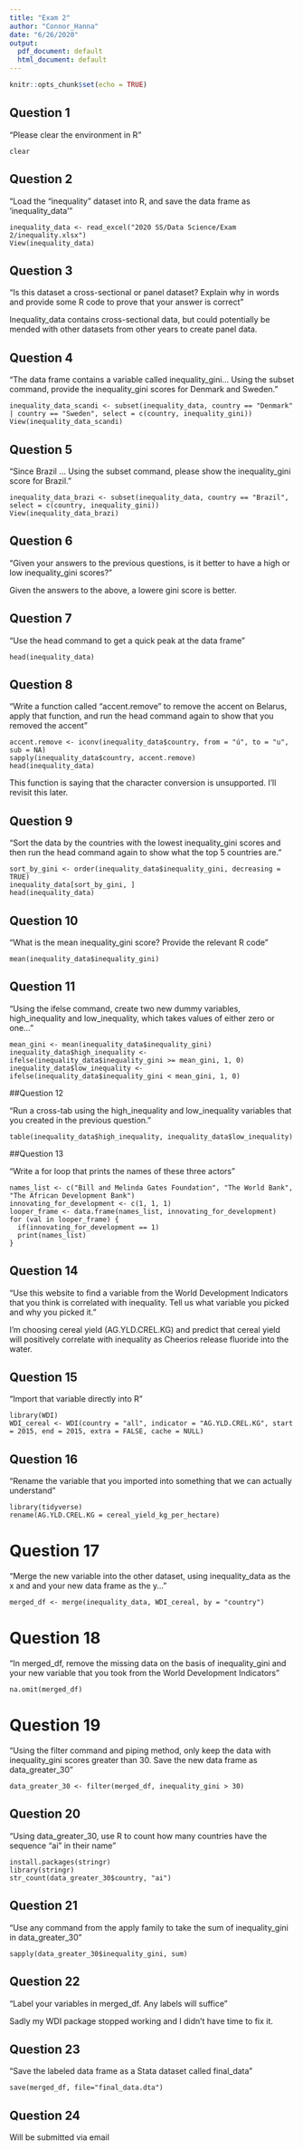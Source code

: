 ---
title: "Exam 2"
author: "Connor_Hanna"
date: "6/26/2020"
output:
  pdf_document: default
  html_document: default
---

```{r setup, include=FALSE}
knitr::opts_chunk$set(echo = TRUE)
```

## Question 1

"Please clear the environment in R"

```{}
clear
```

## Question 2

"Load the “inequality” dataset into R, and save the data frame as ‘inequality_data’"

```{}
inequality_data <- read_excel("2020 SS/Data Science/Exam 2/inequality.xlsx")
View(inequality_data)
```

## Question 3

"Is this dataset a cross-sectional or panel dataset? Explain why in words and provide some R code to prove that your answer is correct"

Inequality_data contains cross-sectional data, but could potentially be mended with other datasets from other years to create panel data. 

## Question 4

"The data frame contains a variable called inequality_gini... Using the subset command, provide the inequality_gini scores for Denmark and Sweden."

```{}
inequality_data_scandi <- subset(inequality_data, country == "Denmark" | country == "Sweden", select = c(country, inequality_gini))
View(inequality_data_scandi)
```

## Question 5

"Since Brazil ... Using the subset command, please show the inequality_gini score for Brazil."

```{}
inequality_data_brazi <- subset(inequality_data, country == "Brazil", select = c(country, inequality_gini))
View(inequality_data_brazi)
```

## Question 6

"Given your answers to the previous questions, is it better to have a high or low inequality_gini scores?"

Given the answers to the above, a lowere gini score is better. 

## Question 7

"Use the head command to get a quick peak at the data frame"

```{}
head(inequality_data)
```

## Question 8

"Write a function called “accent.remove” to remove the accent on Belarus, apply that function, and run the head command again to show that you removed the accent"

```{}
accent.remove <- iconv(inequality_data$country, from = "ú", to = "u", sub = NA)
sapply(inequality_data$country, accent.remove)
head(inequality_data)
```

This function is saying that the character conversion is unsupported. I'll revisit this later. 

## Question 9

"Sort the data by the countries with the lowest inequality_gini scores and then run the head command again to show what the top 5 countries are."

```{}
sort_by_gini <- order(inequality_data$inequality_gini, decreasing = TRUE)
inequality_data[sort_by_gini, ]
head(inequality_data)
```

## Question 10

"What is the mean inequality_gini score? Provide the relevant R code"

```{}
mean(inequality_data$inequality_gini)
```

## Question 11 

"Using the ifelse command, create two new dummy variables, high_inequality and low_inequality, which takes values of either zero or one... "

```{}
mean_gini <- mean(inequality_data$inequality_gini)
inequality_data$high_inequality <- ifelse(inequality_data$inequality_gini >= mean_gini, 1, 0)
inequality_data$low_inequality <- ifelse(inequality_data$inequality_gini < mean_gini, 1, 0)
```

##Question 12

"Run a cross-tab using the high_inequality and low_inequality variables that you created in the previous question."

```{}
table(inequality_data$high_inequality, inequality_data$low_inequality)
```

##Question 13

"Write a for loop that prints the names of these three actors"

```{}
names_list <- c("Bill and Melinda Gates Foundation", "The World Bank", "The African Development Bank")
innovating_for_development <- c(1, 1, 1)
looper_frame <- data.frame(names_list, innovating_for_development)
for (val in looper_frame) {
  if(innovating_for_development == 1)
  print(names_list)
}
```

## Question 14

"Use this website to find a variable from the World Development Indicators that you think is correlated with inequality. Tell us what variable you picked and why you picked it."

I'm choosing cereal yield (AG.YLD.CREL.KG) and predict that cereal yield will positively correlate with inequality as Cheerios release fluoride into the water. 

## Question 15

"Import that variable directly into R"

```{}
library(WDI)
WDI_cereal <- WDI(country = "all", indicator = "AG.YLD.CREL.KG", start = 2015, end = 2015, extra = FALSE, cache = NULL)
```

## Question 16

"Rename the variable that you imported into something that we can actually understand"

```{}
library(tidyverse)
rename(AG.YLD.CREL.KG = cereal_yield_kg_per_hectare)
```

# Question 17

"Merge the new variable into the other dataset, using inequality_data as the x and and your new data frame as the y..."

```{}
merged_df <- merge(inequality_data, WDI_cereal, by = "country")
```

# Question 18 

"In merged_df, remove the missing data on the basis of inequality_gini and your new variable that you took from the World Development Indicators"

```{}
na.omit(merged_df)
```

# Question 19

"Using the filter command and piping method, only keep the data with inequality_gini scores greater than 30. Save the new data frame as data_greater_30"

```{}
data_greater_30 <- filter(merged_df, inequality_gini > 30)
```

## Question 20

"Using data_greater_30, use R to count how many countries have the sequence “ai” in their name"

```{}
install.packages(stringr)
library(stringr)
str_count(data_greater_30$country, "ai")
```

## Question 21

"Use any command from the apply family to take the sum of inequality_gini in data_greater_30"

```{}
sapply(data_greater_30$inequality_gini, sum)
```

## Question 22

"Label your variables in merged_df. Any labels will suffice"

Sadly my WDI package stopped working and I didn't have time to fix it. 

## Question 23

"Save the labeled data frame as a Stata dataset called final_data"

```{}
save(merged_df, file="final_data.dta")
```

## Question 24

Will be submitted via email